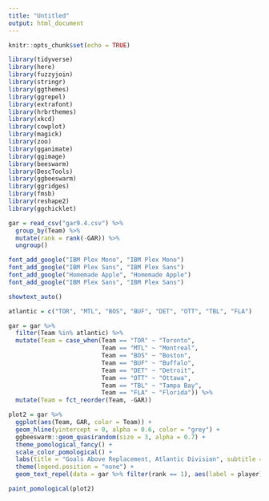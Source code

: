 ---
title: "Untitled"
output: html_document
---

```{r setup, include=FALSE}
knitr::opts_chunk$set(echo = TRUE)
```

```{r}
library(tidyverse)
library(here)
library(fuzzyjoin)
library(stringr)
library(ggthemes)
library(ggrepel)
library(extrafont)
library(hrbrthemes)
library(xkcd)
library(cowplot)
library(magick)
library(zoo)
library(gganimate)
library(ggimage)
library(beeswarm)
library(DescTools)
library(ggbeeswarm)
library(ggridges)
library(fmsb)
library(reshape2)
library(ggchicklet)

gar = read_csv("gar9.4.csv") %>% 
  group_by(Team) %>% 
  mutate(rank = rank(-GAR)) %>%
  ungroup()
```

```{r}
font_add_google("IBM Plex Mono", "IBM Plex Mono")
font_add_google("IBM Plex Sans", "IBM Plex Sans")
font_add_google("Homemade Apple", "Homemade Apple")
font_add_google("IBM Plex Sans", "IBM Plex Sans")

showtext_auto()

atlantic = c("TOR", "MTL", "BOS", "BUF", "DET", "OTT", "TBL", "FLA")
```
```{r}
gar = gar %>% 
  filter(Team %in% atlantic) %>% 
  mutate(Team = case_when(Team == "TOR" ~ "Toronto",
                          Team == "MTL" ~ "Montreal",
                          Team == "BOS" ~ "Boston",
                          Team == "BUF" ~ "Buffalo",
                          Team == "DET" ~ "Detroit",
                          Team == "OTT" ~ "Ottawa",
                          Team == "TBL" ~ "Tampa Bay",
                          Team == "FLA" ~ "Florida")) %>% 
  mutate(Team = fct_reorder(Team, -GAR))

plot2 = gar %>% 
  ggplot(aes(Team, GAR, color = Team)) +
  geom_hline(yintercept = 0, alpha = 0.6, color = "grey") +
  ggbeeswarm::geom_quasirandom(size = 3, alpha = 0.7) +
  theme_pomological_fancy() +
  scale_color_pomological() +
  labs(title = "Goals Above Replacement, Atlantic Division", subtitle = "Data from Evolving Hockey", x= "", y = "Goals Above Replacement") +
  theme(legend.position = "none") +
  geom_text_repel(data = gar %>% filter(rank == 1), aes(label = player), family = "IBM Plex Sans", vjust = 1.25)

paint_pomological(plot2)

```

